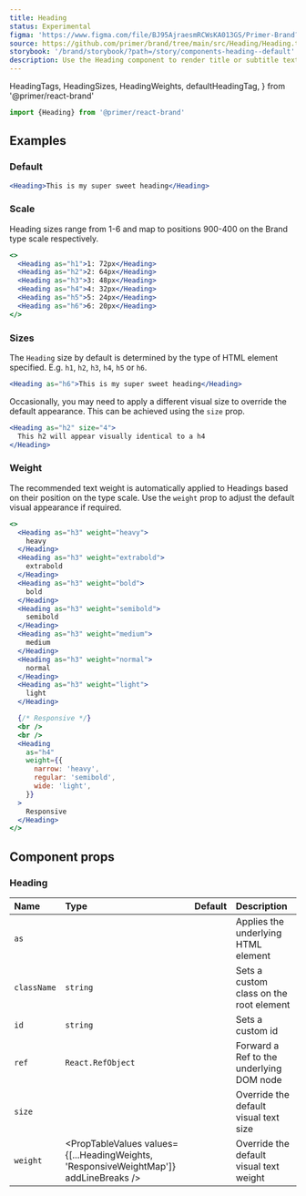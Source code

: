 ```yaml
---
title: Heading
status: Experimental
figma: 'https://www.figma.com/file/BJ95AjraesmRCWsKA013GS/Primer-Brand?node-id=354%3A8982'
source: https://github.com/primer/brand/tree/main/src/Heading/Heading.tsx
storybook: '/brand/storybook/?path=/story/components-heading--default'
description: Use the Heading component to render title or subtitle text
---
```


  HeadingTags,
  HeadingSizes,
  HeadingWeights,
  defaultHeadingTag,
} from '@primer/react-brand'

```js
import {Heading} from '@primer/react-brand'
```

## Examples

### Default

```jsx live
<Heading>This is my super sweet heading</Heading>
```

### Scale

Heading sizes range from 1-6 and map to positions 900-400 on the Brand type scale respectively.

```jsx live
<>
  <Heading as="h1">1: 72px</Heading>
  <Heading as="h2">2: 64px</Heading>
  <Heading as="h3">3: 48px</Heading>
  <Heading as="h4">4: 32px</Heading>
  <Heading as="h5">5: 24px</Heading>
  <Heading as="h6">6: 20px</Heading>
</>
```

### Sizes

The `Heading` size by default is determined by the type of HTML element specified. E.g. `h1`, `h2`, `h3`, `h4`, `h5` or `h6`.

```jsx live
<Heading as="h6">This is my super sweet heading</Heading>
```

Occasionally, you may need to apply a different visual size to override the default appearance. This can be achieved using the `size` prop.

```jsx live
<Heading as="h2" size="4">
  This h2 will appear visually identical to a h4
</Heading>
```

### Weight

The recommended text weight is automatically applied to Headings based on their position on the type scale.
Use the `weight` prop to adjust the default visual appearance if required.

```jsx live
<>
  <Heading as="h3" weight="heavy">
    heavy
  </Heading>
  <Heading as="h3" weight="extrabold">
    extrabold
  </Heading>
  <Heading as="h3" weight="bold">
    bold
  </Heading>
  <Heading as="h3" weight="semibold">
    semibold
  </Heading>
  <Heading as="h3" weight="medium">
    medium
  </Heading>
  <Heading as="h3" weight="normal">
    normal
  </Heading>
  <Heading as="h3" weight="light">
    light
  </Heading>

  {/* Responsive */}
  <br />
  <br />
  <Heading
    as="h4"
    weight={{
      narrow: 'heavy',
      regular: 'semibold',
      wide: 'light',
    }}
  >
    Responsive
  </Heading>
</>
```

## Component props

### Heading

| Name        | Type                                                                                  |                     Default                      | Description                              |
| :---------- | :------------------------------------------------------------------------------------ | :----------------------------------------------: | :--------------------------------------- |
| `as`        | <PropTableValues values={HeadingTags} addLineBreaks />                                | <PropTableValues values={[defaultHeadingTag]} /> | Applies the underlying HTML element      |
| `className` | `string`                                                                              |                                                  | Sets a custom class on the root element  |
| `id`        | `string`                                                                              |                                                  | Sets a custom id                         |
| `ref`       | `React.RefObject`                                                                     |                                                  | Forward a Ref to the underlying DOM node |
| `size`      | <PropTableValues values={HeadingSizes} addLineBreaks />                               |                                                  | Override the default visual text size    |
| `weight`    | <PropTableValues values={[...HeadingWeights, 'ResponsiveWeightMap']} addLineBreaks /> |                                                  | Override the default visual text weight  |
